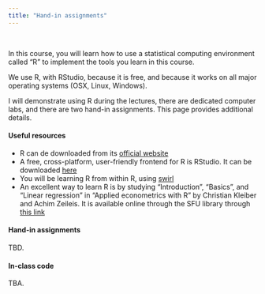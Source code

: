 ```yaml
---
title: "Hand-in assignments"
---
```


<br>

In this course, you will learn how to use a statistical computing environment called "R" to implement the tools you learn in this course. 


We use R, with RStudio, because it is free, and because it works on all major operating systems (OSX, Linux, Windows). 

I will demonstrate using R during the lectures, there are dedicated computer labs, and there are two hand-in assignments. This page provides additional details. 

#### Useful resources

* R can de downloaded from its [official website](http://www.r-project.org)
* A free, cross-platform, user-friendly frontend for R is RStudio. It can be downloaded [here](http://www.rstudio.com)
* You will be learning R from within R, using [swirl](http://swirlstats.com/students.html)
* An excellent way to learn R is by studying "Introduction", "Basics", and "Linear regression" in 
    "Applied econometrics with R" by Christian Kleiber and Achim Zeileis. It is available online through the SFU library through [this link](http://link.springer.com/book/10.1007/978-0-387-77318-6/page/1)

#### Hand-in assignments

TBD.

#### In-class code

TBA.